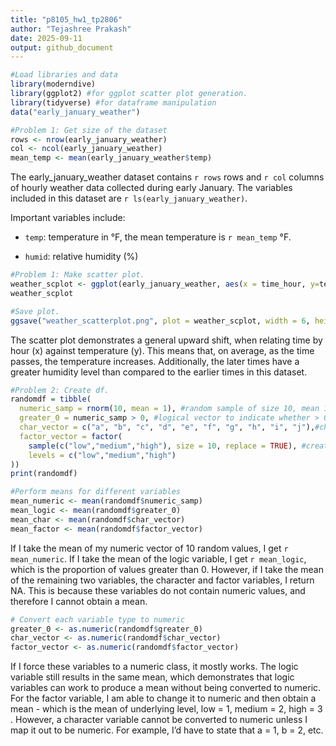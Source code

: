 ```yaml
---
title: "p8105_hw1_tp2806"
author: "Tejashree Prakash"
date: 2025-09-11
output: github_document
---
```


```r
#Load libraries and data
library(moderndive)
library(ggplot2) #for ggplot scatter plot generation. 
library(tidyverse) #for dataframe manipulation 
data("early_january_weather")
```

```r
#Problem 1: Get size of the dataset
rows <- nrow(early_january_weather)
col <- ncol(early_january_weather)
mean_temp <- mean(early_january_weather$temp)
```

The early_january_weather dataset contains `r rows` rows and `r col` columns of hourly weather data collected during early January. The variables included in this dataset are `r ls(early_january_weather)`.

Important variables include:

- `temp`: temperature in °F, the mean temperature is `r mean_temp` °F.

- `humid`: relative humidity (%)


```r
#Problem 1: Make scatter plot. 
weather_scplot <- ggplot(early_january_weather, aes(x = time_hour, y=temp, colour = humid)) + geom_point()
weather_scplot

#Save plot. 
ggsave("weather_scatterplot.png", plot = weather_scplot, width = 6, height = 4, dpi = 300)
```
The scatter plot demonstrates a general upward shift, when relating time by hour (x) against temperature (y). This means that, on average, as the time passes, the temperature increases. Additionally, the later times have a greater humidity level than compared to the earlier times in this dataset. 

```r
#Problem 2: Create df. 
randomdf = tibble(
  numeric_samp = rnorm(10, mean = 1), #random sample of size 10, mean 1 
  greater_0 = numeric_samp > 0, #logical vector to indicate whether > 0 (TRUE/FALSE)
  char_vector = c("a", "b", "c", "d", "e", "f", "g", "h", "i", "j"),#character vector of length 10
  factor_vector = factor(
    sample(c("low","medium","high"), size = 10, replace = TRUE), #create three levels 
    levels = c("low","medium","high")
))
print(randomdf)

#Perform means for different variables
mean_numeric <- mean(randomdf$numeric_samp)
mean_logic <- mean(randomdf$greater_0)
mean_char <- mean(randomdf$char_vector)
mean_factor <- mean(randomdf$factor_vector)
```
If I take the mean of my numeric vector of 10 random values, I get `r mean_numeric`. If I take the mean of the logic variable, I get `r mean_logic`, which is the proportion of values greater than 0. However, if I take the mean of the remaining two variables, the character and factor variables, I return NA. This is because these variables do not contain numeric values, and therefore I cannot obtain a mean. 


```r
# Convert each variable type to numeric 
greater_0 <- as.numeric(randomdf$greater_0)
char_vector <- as.numeric(randomdf$char_vector)   
factor_vector <- as.numeric(randomdf$factor_vector)
```
If I force these variables to a numeric class, it mostly works. The logic variable still results in the same mean, which demonstrates that logic variables can work to produce a mean without being converted to numeric. For the factor variable, I am able to change it to numeric and then obtain a mean - which is the mean of underlying level, low = 1, medium = 2, high = 3 . However, a character variable cannot be converted to numeric unless I map it out to be numeric. For example, I'd have to state that a = 1, b = 2, etc. 
